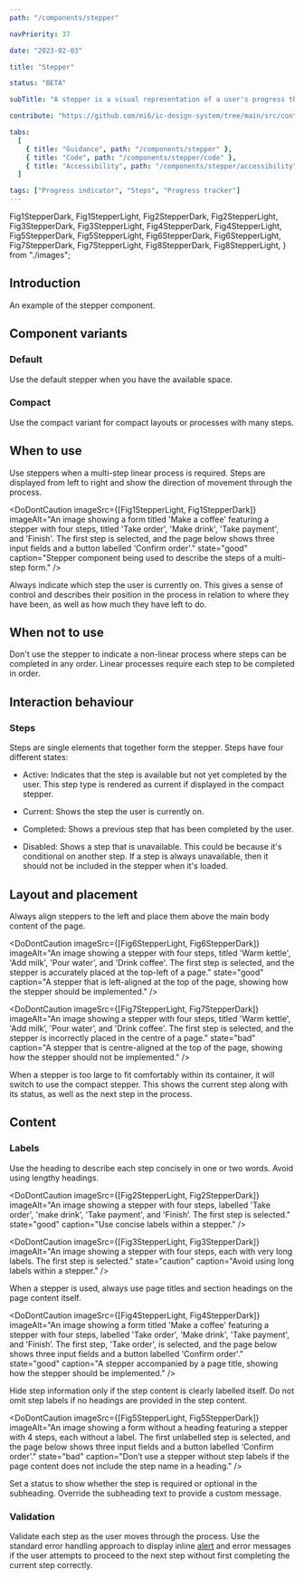 ```yaml
---
path: "/components/stepper"

navPriority: 37

date: "2023-02-03"

title: "Stepper"

status: "BETA"

subTitle: "A stepper is a visual representation of a user's progress through a predefined set of steps in a linear process."

contribute: "https://github.com/mi6/ic-design-system/tree/main/src/content/structured/components/stepper"

tabs:
  [
    { title: "Guidance", path: "/components/stepper" },
    { title: "Code", path: "/components/stepper/code" },
    { title: "Accessibility", path: "/components/stepper/accessibility" },
  ]

tags: ["Progress indicator", "Steps", "Progress tracker"]
---
```


  Fig1StepperDark,
  Fig1StepperLight,
  Fig2StepperDark,
  Fig2StepperLight,
  Fig3StepperDark,
  Fig3StepperLight,
  Fig4StepperDark,
  Fig4StepperLight,
  Fig5StepperDark,
  Fig5StepperLight,
  Fig6StepperDark,
  Fig6StepperLight,
  Fig7StepperDark,
  Fig7StepperLight,
  Fig8StepperDark,
  Fig8StepperLight,
} from "./images";

## Introduction

An example of the stepper component.

<ComponentPreview>
  <IcStepper>
    <IcStep heading="Order coffee" type="completed" />
    <IcStep heading="Pay for order" type="current" />
    <IcStep heading="Collect" type="disabled" />
  </IcStepper>
</ComponentPreview>

## Component variants

### Default

Use the default stepper when you have the available space.

### Compact

Use the compact variant for compact layouts or processes with many steps.

## When to use

Use steppers when a multi-step linear process is required. Steps are displayed from left to right and show the direction of movement through the process.

<DoDontCaution
  imageSrc={[Fig1StepperLight, Fig1StepperDark]}
  imageAlt="An image showing a form titled 'Make a coffee' featuring a stepper with four steps, titled 'Take order', 'Make drink', 'Take payment', and 'Finish'. The first step is selected, and the page below shows three input fields and a button labelled 'Confirm order'."
  state="good"
  caption="Stepper component being used to describe the steps of a multi-step form."
/>

Always indicate which step the user is currently on. This gives a sense of control and describes their position in the process in relation to where they have been, as well as how much they have left to do.

## When not to use

Don't use the stepper to indicate a non-linear process where steps can be completed in any order. Linear processes require each step to be completed in order.

## Interaction behaviour

### Steps

Steps are single elements that together form the stepper. Steps have four different states:

- Active: Indicates that the step is available but not yet completed by the user. This step type is rendered as current if displayed in the compact stepper.

- Current: Shows the step the user is currently on.

- Completed: Shows a previous step that has been completed by the user.

- Disabled: Shows a step that is unavailable. This could be because it's conditional on another step. If a step is always unavailable, then it should not be included in the stepper when it's loaded.

<ComponentPreview>
  <IcStepper>
    <IcStep heading="Add details" type="completed" />
    <IcStep heading="Customer" type="current" />
    <IcStep heading="Upload" />
    <IcStep heading="Submit" type="disabled" />
  </IcStepper>
</ComponentPreview>

## Layout and placement

Always align steppers to the left and place them above the main body content of the page.

<DoDontCaution
  imageSrc={[Fig6StepperLight, Fig6StepperDark]}
  imageAlt="An image showing a stepper with four steps, titled 'Warm kettle', 'Add milk', 'Pour water', and 'Drink coffee'. The first step is selected, and the stepper is accurately placed at the top-left of a page."
  state="good"
  caption="A stepper that is left-aligned at the top of the page, showing how the stepper should be implemented."
/>

<DoDontCaution
  imageSrc={[Fig7StepperLight, Fig7StepperDark]}
  imageAlt="An image showing a stepper with four steps, titled 'Warm kettle', 'Add milk’, 'Pour water’, and 'Drink coffee'. The first step is selected, and the stepper is incorrectly placed in the centre of a page."
  state="bad"
  caption="A stepper that is centre-aligned at the top of the page, showing how the stepper should not be implemented."
/>

When a stepper is too large to fit comfortably within its container, it will switch to use the compact stepper. This shows the current step along with its status, as well as the next step in the process.

<DoubleDoDontCaution>
  <DoDontCaution
    imageSrc={[Fig8StepperLight, Fig8StepperDark]}
    imageAlt="A compact stepper showing the current step labelled 'warm kettle' and the next step label 'add milk'."
    state="good"
    caption="The compact stepper shows the current step as well as the next step in the process."
  />
</DoubleDoDontCaution>

## Content

### Labels

Use the heading to describe each step concisely in one or two words. Avoid using lengthy headings.

<DoDontCaution
  imageSrc={[Fig2StepperLight, Fig2StepperDark]}
  imageAlt="An image showing a stepper with four steps, labelled 'Take order', 'make drink', 'Take payment', and 'Finish’. The first step is selected."
  state="good"
  caption="Use concise labels within a stepper."
/>

<DoDontCaution
  imageSrc={[Fig3StepperLight, Fig3StepperDark]}
  imageAlt="An image showing a stepper with four steps, each with very long labels. The first step is selected."
  state="caution"
  caption="Avoid using long labels within a stepper."
/>

When a stepper is used, always use page titles and section headings on the page content itself.

<DoDontCaution
  imageSrc={[Fig4StepperLight, Fig4StepperDark]}
  imageAlt="An image showing a form titled 'Make a coffee' featuring a stepper with four steps, labelled 'Take order', 'Make drink', 'Take payment', and 'Finish’. The first step, 'Take order', is selected, and the page below shows three input fields and a button labelled 'Confirm order'."
  state="good"
  caption="A stepper accompanied by a page title, showing how the stepper should be implemented."
/>

Hide step information only if the step content is clearly labelled itself. Do not omit step labels if no headings are provided in the step content.

<DoDontCaution
  imageSrc={[Fig5StepperLight, Fig5StepperDark]}
  imageAlt="An image showing a form without a heading featuring a stepper with 4 steps, each without a label. The first unlabelled step is selected, and the page below shows three input fields and a button labelled ‘Confirm order’."
  state="bad"
  caption="Don’t use a stepper without step labels if the page content does not include the step name in a heading."
/>

Set a status to show whether the step is required or optional in the subheading. Override the subheading text to provide a custom message.

### Validation

Validate each step as the user moves through the process. Use the standard error handling approach to display inline [alert](/components/alert) and error messages if the user attempts to proceed to the next step without first completing the current step correctly.
